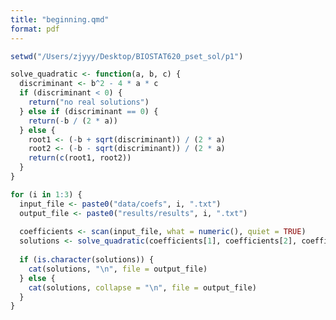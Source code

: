 ```yaml
---
title: "beginning.qmd"
format: pdf
---
```


```r
setwd("/Users/zjyyy/Desktop/BIOSTAT620_pset_sol/p1")

solve_quadratic <- function(a, b, c) {
  discriminant <- b^2 - 4 * a * c
  if (discriminant < 0) {
    return("no real solutions")
  } else if (discriminant == 0) {
    return(-b / (2 * a))
  } else {
    root1 <- (-b + sqrt(discriminant)) / (2 * a)
    root2 <- (-b - sqrt(discriminant)) / (2 * a)
    return(c(root1, root2))
  }
}

for (i in 1:3) {
  input_file <- paste0("data/coefs", i, ".txt")
  output_file <- paste0("results/results", i, ".txt")
  
  coefficients <- scan(input_file, what = numeric(), quiet = TRUE)
  solutions <- solve_quadratic(coefficients[1], coefficients[2], coefficients[3])
  
  if (is.character(solutions)) {
    cat(solutions, "\n", file = output_file)
  } else {
    cat(solutions, collapse = "\n", file = output_file)
  }
}

```
